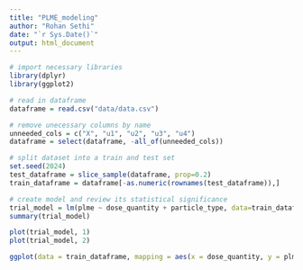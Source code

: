 ---
title: "PLME_modeling"
author: "Rohan Sethi"
date: "`r Sys.Date()`"
output: html_document
---
```{r}
# import necessary libraries
library(dplyr)
library(ggplot2)
```

```{r}
# read in dataframe
dataframe = read.csv("data/data.csv")
```

```{r}
# remove unecessary columns by name
unneeded_cols = c("X", "u1", "u2", "u3", "u4")
dataframe = select(dataframe, -all_of(unneeded_cols))
```

```{r}
# split dataset into a train and test set
set.seed(2024)
test_dataframe = slice_sample(dataframe, prop=0.2)
train_dataframe = dataframe[-as.numeric(rownames(test_dataframe)),]
```

```{r}
# create model and review its statistical significance
trial_model = lm(plme ~ dose_quantity + particle_type, data=train_dataframe)
summary(trial_model)
```

```{r}
plot(trial_model, 1)
plot(trial_model, 2)
```

```{r}
ggplot(data = train_dataframe, mapping = aes(x = dose_quantity, y = plme)) + geom_point()
```

